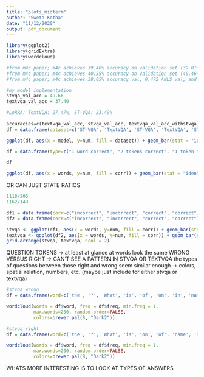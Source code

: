 ```yaml
---
title: "plots_midterm"
author: "Sweta Kotha"
date: "11/12/2020"
output: pdf_document
---
```


```r
library(ggplot2)
library(gridExtra)
library(wordcloud)
```

```r
#from m4c paper; m4c achieves 39.40% accuracy on validation set (39.01% on test) on TextVQA
#from m4c paper; m4c achieves 40.55% accuracy on validation set (40.46% on test) on TextVQA when trained in conjunction with STVQA
#from m4c paper; m4c achieves 38.05% accuracy val, 0.472 ANLS val, and 0.462 ANLS test on just STVQA
```

```r
#my model implementation
stvqa_val_acc = 49.66
textvqa_val_acc = 37.40

#LoRRA: TextVQA: 27.47%, ST-VQA: 23.49%
  
accuracies=c(textvqa_val_acc, stvqa_val_acc, textvqa_val_acc_withstvqa)
df = data.frame(dataset=c('ST-VQA', 'TextVQA', 'ST-VQA', 'TextVQA', 'ST-VQA', 'TextVQA'), model=c("M4C", "M4C", "LoRRA", "LoRRA", "Pythia", "Pythia"), num=c(49.66, 37.40, 23.49, 27.47, NA, 10.06))
```

```r
ggplot(df, aes(x = model, y=num, fill = dataset)) + geom_bar(stat = "identity", position="dodge") + coord_cartesian(ylim=c(0,100)) + labs(title="Model Performance", x="Model", y="Accuracy", fill="Dataset")
```


```r
df = data.frame(type=c("1 word correct", "2 tokens correct", "1 token incorrect", "2 tokens incorrect"), corr=c("correct", "correct", "incorrect", "incorrect"), words=c("1 answer", "2 answers", "1 answer", "2 answers"), num=c(1162, 143, 1118, 205))
```

```r
df
```

```r
ggplot(df, aes(x = words, y=num, fill = corr)) + geom_bar(stat = "identity", position="dodge") + coord_cartesian(ylim=c(0,1200)) + labs(x="Number Answers", y="Frequency", fill="Prediction")
```

OR CAN JUST STATE RATIOS

```r
1118/205
1162/143
```

```r
df1 = data.frame(corr=c("incorrect", "incorrect", "correct", "correct"), words=c("OCR", "Vocab", "OCR", "Vocab"), num=c(823, 967, 1433, 366))
df2 = data.frame(corr=c("incorrect", "incorrect", "correct", "correct"), words=c("OCR", "Vocab", "OCR", "Vocab"), num=c(2559, 2219, 1359, 1023))
```

```r
stvqa <- ggplot(df1, aes(x = words, y=num, fill = corr)) + geom_bar(stat = "identity", position="dodge") + coord_cartesian(ylim=c(0,1500))+ labs(subtitle="ST-VQA - Hierarchical Attention", x="Prediction Source", y="Frequency", fill="prediction")
textvqa <- ggplot(df2, aes(x = words, y=num, fill = corr)) + geom_bar(stat = "identity", position="dodge") + coord_cartesian(ylim=c(0,2600)) + labs(subtitle="TextVQA", x="Prediction Source", y="Frequency", fill="prediction")
grid.arrange(stvqa, textvqa, ncol = 2)
```

QUESTION TOKENS -> at least at glance at words look  the same
WRONG VERSUS RIGHT -> CAN'T SEE A PATTERN IN STVQA OR TEXTVQA
the types of questions between  those right and wrong seem similar enough -> colors, spatial relation, numbers, etc.
(maybe just include for either stvqa or textvqa)
```r
#stvqa_wrong
df = data.frame(word=c('the', '?', 'What', 'is', 'of', 'on', 'in', 'name', 'this', 'number', 'sign', 'does', 'are', 'what', 'written', 'word', 'to', 'brand', 'say', 'bus', 'How', 'right', "'s", 'left', 'white', 'red', 'many', 'top', 'first', 'at'), freq=c(1622, 1241, 983, 897, 456, 450, 197, 179, 148, 133, 129, 120, 117, 105, 102, 96, 75, 69, 67, 65, 58, 50, 49, 49, 47, 47, 44, 44, 41, 40))
```

```r
wordcloud(words = df$word, freq = df$freq, min.freq = 1,
          max.words=200, random.order=FALSE, 
          colors=brewer.pal(8, "Dark2"))
```

```r
#stvqa_right
df = data.frame(word=c('the', '?', 'What', 'is', 'on', 'of', 'name', 'sign', 'in', 'this', 'number', 'does', 'written', 'word', 'say', 'bus', 'what', 'are', 'red', 'picture', 'street', 'brand', 'bottom', 'top', 'photo', "'s", 'at', 'year', 'company', 'train'), freq=c(1648, 1219, 1052, 951, 444, 418, 218, 192, 179, 158, 158, 136, 133, 106, 95, 94, 88, 75, 70, 60, 57, 54, 53, 52, 51, 51, 49, 49, 49, 49))
```

```r
wordcloud(words = df$word, freq = df$freq, min.freq = 1,
          max.words=200, random.order=FALSE, 
          colors=brewer.pal(8, "Dark2"))
```

WHATS MORE INTERESTING IS TO LOOK AT TYPES OF ANSWERS

